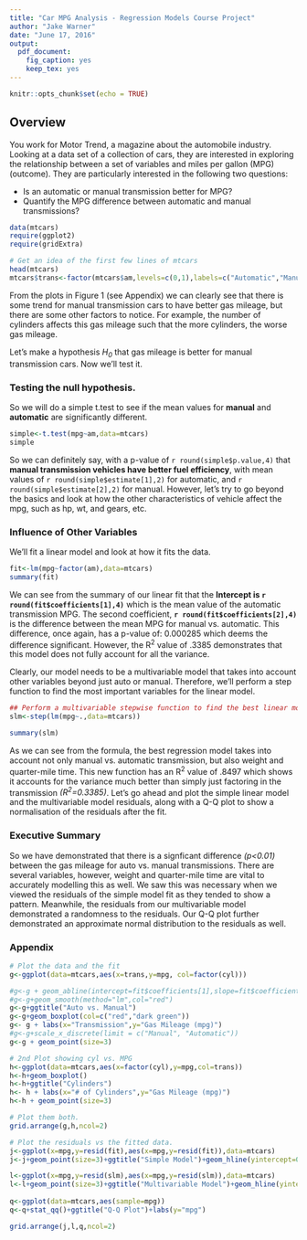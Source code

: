 ---
title: "Car MPG Analysis - Regression Models Course Project"
author: "Jake Warner"
date: "June 17, 2016"
output: 
  pdf_document: 
    fig_caption: yes
    keep_tex: yes
---


```{r setup, include=FALSE}
knitr::opts_chunk$set(echo = TRUE)
```

## Overview

You work for Motor Trend, a magazine about the automobile industry. Looking at a data set of a collection of cars, they are interested in exploring the relationship between a set of variables and miles per gallon (MPG) (outcome). They are particularly interested in the following two questions:

* Is an automatic or manual transmission better for MPG?  
* Quantify the MPG difference between automatic and manual transmissions?  


```{r mtcars, echo=FALSE, results="hide", message=FALSE}
data(mtcars)
require(ggplot2)
require(gridExtra)
```

``` {r loadCars, results="hide",echo=FALSE}
# Get an idea of the first few lines of mtcars
head(mtcars)
mtcars$trans<-factor(mtcars$am,levels=c(0,1),labels=c("Automatic","Manual"))
```
  
From the plots in Figure 1 (see Appendix) we can clearly see that there is some trend for manual transmission cars to have better gas mileage, but there are some other factors to notice. For example, the number of cylinders affects this gas mileage such that the more cylinders, the worse gas mileage.  

Let's make a hypothesis *H~0~* that gas mileage is better for manual transmission cars. Now we'll test it.  

### Testing the null hypothesis.  

So we will do a simple t.test to see if the mean values for **manual** and **automatic** are significantly different.

```{r tTests, echo=FALSE, results="hide"}
simple<-t.test(mpg~am,data=mtcars)
simple
```
So we can definitely say, with a p-value of `r round(simple$p.value,4)` that **manual transmission vehicles have better fuel efficiency**, with mean values of `r round(simple$estimate[1],2)` for automatic, and `r round(simple$estimate[2],2)` for manual. However, let's try to go beyond the basics and look at how the other characteristics of vehicle affect the mpg, such as hp, wt, and gears, etc.

### Influence of Other Variables

We'll fit a linear model and look at how it fits the data.  
``` {r LinearFit, echo=FALSE, results="hide"}
fit<-lm(mpg~factor(am),data=mtcars)
summary(fit)
```

We can see from the summary of our linear fit that the **Intercept is `r round(fit$coefficients[1],4)`** which is the mean value of the automatic transmission MPG. The second coefficient, **`r round(fit$coefficients[2],4)`** is the difference between the mean MPG for manual vs. automatic. This difference, once again, has a p-value of: 0.000285 which deems the difference significant. However, the R^2^ value of .3385 demonstrates that this model does not fully account for all the variance.

Clearly, our model needs to be a multivariable model that takes into account other variables beyond just auto or manual. Therefore, we'll perform a step function to find the most important variables for the linear model.

``` {r stepWise,echo=FALSE,results="hide"}
## Perform a multivariable stepwise function to find the best linear model.
slm<-step(lm(mpg~.,data=mtcars))
```

```{r bestModel,echo=FALSE,results="hide"}

summary(slm)

```

As we can see from the formula, the best regression model takes into account not only manual vs. automatic transmission, but also weight and quarter-mile time. This new function has an R^2^ value of .8497 which shows it accounts for the variance much better than simply just factoring in the transmission *(R^2^=0.3385)*. Let's go ahead and plot the simple linear model and the multivariable model residuals, along with a Q-Q plot to show a normalisation of the residuals after the fit.


### Executive Summary  
So we have demonstrated that there is a signficant difference *(p<0.01)* between the gas mileage for auto vs. manual transmissions. There are several variables, however, weight and quarter-mile time are vital to accurately modelling this as well. We saw this was necessary when we viewed the residuals of the simple model fit as they tended to show a pattern. Meanwhile, the residuals from our multivariable model demonstrated a randomness to the residuals. Our Q-Q plot further demonstrated an approximate normal distribution to the residuals as well.

### Appendix

``` {r 1stPlot, echo=FALSE,fig.align="center", fig.cap="`(a)` The various cars' gas mileage are plotted showing the gas mileage of manual vs. automatic. `(b)` MPG plotted as a function of number cylinders shows a clear trend for decreasing gas mileage."}

# Plot the data and the fit
g<-ggplot(data=mtcars,aes(x=trans,y=mpg, col=factor(cyl)))

#g<-g + geom_abline(intercept=fit$coefficients[1],slope=fit$coefficients[2], col="red")
#g<-g+geom_smooth(method="lm",col="red")
g<-g+ggtitle("Auto vs. Manual")
g<-g+geom_boxplot(col=c("red","dark green"))
g<- g + labs(x="Transmission",y="Gas Mileage (mpg)")
#g<-g+scale_x_discrete(limit = c("Manual", "Automatic"))
g<-g + geom_point(size=3)

# 2nd Plot showing cyl vs. MPG
h<-ggplot(data=mtcars,aes(x=factor(cyl),y=mpg,col=trans))
h<-h+geom_boxplot()
h<-h+ggtitle("Cylinders")
h<- h + labs(x="# of Cylinders",y="Gas Mileage (mpg)")
h<-h + geom_point(size=3)

# Plot them both.
grid.arrange(g,h,ncol=2)

```  


``` {r 4PanelPlot, echo=FALSE,fig.align="center", fig.cap="`(a)` Residuals for the simple model. `(b)` Multivariable model residuals. `(c)` Q-Q plot to show normality of residuals."}

# Plot the residuals vs the fitted data.
j<-ggplot(x=mpg,y=resid(fit),aes(x=mpg,y=resid(fit)),data=mtcars)
j<-j+geom_point(size=3)+ggtitle("Simple Model")+geom_hline(yintercept=0,col="red",size=1.5,linetype=2)

l<-ggplot(x=mpg,y=resid(slm),aes(x=mpg,y=resid(slm)),data=mtcars)
l<-l+geom_point(size=3)+ggtitle("Multivariable Model")+geom_hline(yintercept=0,col="red",size=1.5,linetype=2)
          
q<-ggplot(data=mtcars,aes(sample=mpg))
q<-q+stat_qq()+ggtitle("Q-Q Plot")+labs(y="mpg")

grid.arrange(j,l,q,ncol=2)
```
